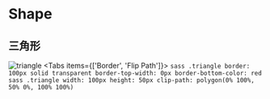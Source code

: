 
# Shape
## 三角形
![triangle](public/img/coding/css/shape/triangle.png)
<Tabs items={['Border', 'Flip Path']}>
    <Tab>
    ```sass
    .triangle
        border: 100px solid transparent
        border-top-width: 0px
        border-bottom-color: red
    ```
    </Tab>
    <Tab>
    ```sass
    .triangle
        width: 100px
        height: 50px
        clip-path: polygon(0% 100%, 50% 0%, 100% 100%)
    ```
    </Tab>
</Tabs>